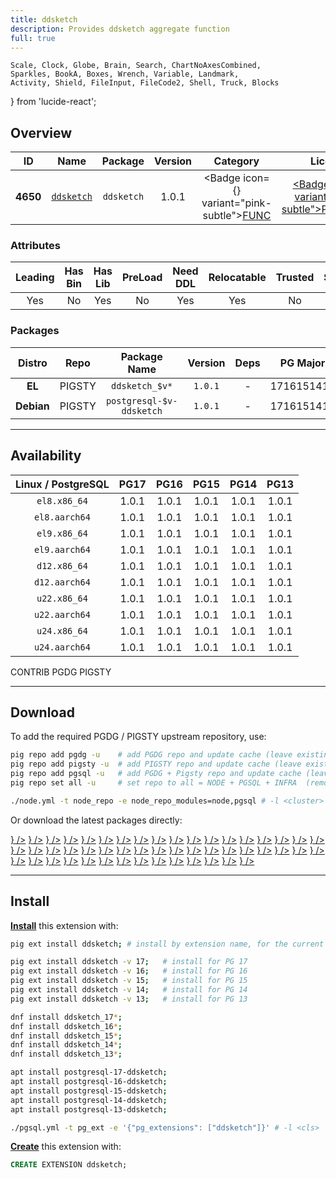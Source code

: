 ```yaml
---
title: ddsketch
description: Provides ddsketch aggregate function
full: true
---
```


    Scale, Clock, Globe, Brain, Search, ChartNoAxesCombined,
    Sparkles, BookA, Boxes, Wrench, Variable, Landmark,
    Activity, Shield, FileInput, FileCode2, Shell, Truck, Blocks
} from 'lucide-react';

## Overview

| <TooltipIconButton tooltip="Extension unique identifier" side="top">ID</TooltipIconButton> | <TooltipIconButton tooltip="Extension name" side="top">Name</TooltipIconButton> | <TooltipIconButton tooltip="Package name for installation" side="top">Package</TooltipIconButton> | <TooltipIconButton tooltip="Latest available extension version" side="top">Version</TooltipIconButton> | <TooltipIconButton tooltip="Extension category" side="top">Category</TooltipIconButton> | <TooltipIconButton tooltip="Open source license" side="top">License</TooltipIconButton> | <TooltipIconButton tooltip="Programming language" side="top">Lang</TooltipIconButton> |
|:--------:|:--------:|:----------:|:--------------:|:---------------------------------------:|:------------------------------------------------------:|:----:|
| **4650** | [`ddsketch`](https://github.com/tvondra/ddsketch) | `ddsketch` | 1.0.1 | <Badge icon={<Variable />} variant="pink-subtle"><a href="/ext/func" className="no-underline">FUNC</a></Badge> | <a href="/ext/list/license#postgresql" className="no-underline"><Badge icon={<Scale />} variant="blue-subtle">PostgreSQL</Badge></a> | <a href="/ext/list/lang#c"><Badge icon={<FileCode2 />} variant="blue-subtle">C</Badge></a> |

### Attributes

| <TooltipIconButton tooltip="The Primary Leading extension in the Package" side="top">Leading</TooltipIconButton> | <TooltipIconButton tooltip="Contains binary utils" side="top">Has Bin</TooltipIconButton> | <TooltipIconButton tooltip="Contains .so shared library files" side="top">Has Lib</TooltipIconButton> | <TooltipIconButton tooltip="Requires preloading via shared_preload_libraries" side="top">PreLoad</TooltipIconButton> | <TooltipIconButton tooltip="Requires CREATE EXTENSION DDL command" side="top">Need DDL</TooltipIconButton> | <TooltipIconButton tooltip="Can be installed in any schema" side="top">Relocatable</TooltipIconButton> | <TooltipIconButton tooltip="Can be created by non-superuser" side="top">Trusted</TooltipIconButton> | <TooltipIconButton tooltip="Schemas used by this extension" side="top">Schemas</TooltipIconButton> |
|:-------:|:-------:|:-------:|:-------:|:--------:|:-----------:|:-------:|:-------:|
| Yes | No | Yes | No | Yes | Yes | No | - |

### Packages

| <TooltipIconButton tooltip="Linux distribution family, EL or Debian" side="top">Distro</TooltipIconButton> | <TooltipIconButton tooltip="Package repository" side="top">Repo</TooltipIconButton> | <TooltipIconButton tooltip="The RPM/DEB Package Name Pattern (replace $v with real pg major)" side="top">Package Name</TooltipIconButton> | <TooltipIconButton tooltip="Latest package version" side="top">Version</TooltipIconButton> | <TooltipIconButton tooltip="RPM/DEB Package dependencies" side="top">Deps</TooltipIconButton> | <TooltipIconButton tooltip="Available in these PostgreSQL Major Versions" side="top">PG Major</TooltipIconButton> |
|:----------:|:--------:|:------------------------:|:-----------:|:------------:|:------------------:|
|   **EL**   | <Badge variant="amber-subtle"><span className="font-bold">PIGSTY</span></Badge> | `ddsketch_$v*` | `1.0.1` | - | <Badge variant="green-subtle">17</Badge><Badge variant="green-subtle">16</Badge><Badge variant="green-subtle">15</Badge><Badge variant="green-subtle">14</Badge><Badge variant="green-subtle">13</Badge> |
| **Debian** | <Badge variant="amber-subtle"><span className="font-bold">PIGSTY</span></Badge> | `postgresql-$v-ddsketch` | `1.0.1` | - | <Badge variant="green-subtle">17</Badge><Badge variant="green-subtle">16</Badge><Badge variant="green-subtle">15</Badge><Badge variant="green-subtle">14</Badge><Badge variant="green-subtle">13</Badge> |



------

## Availability

| <TooltipIconButton tooltip="Linux Distro Arch / PostgreSQL Major Version" side="top">Linux / PostgreSQL </TooltipIconButton> | **PG17** | **PG16** | **PG15** | **PG14** | **PG13** |
|:-----:|:-----:|:-----:|:-----:|:-----:|:-----:|
| `el8.x86_64` | <Badge variant="amber-subtle">1.0.1</Badge> | <Badge variant="amber-subtle">1.0.1</Badge> | <Badge variant="amber-subtle">1.0.1</Badge> | <Badge variant="amber-subtle">1.0.1</Badge> | <Badge variant="amber-subtle">1.0.1</Badge> |
| `el8.aarch64` | <Badge variant="amber-subtle">1.0.1</Badge> | <Badge variant="amber-subtle">1.0.1</Badge> | <Badge variant="amber-subtle">1.0.1</Badge> | <Badge variant="amber-subtle">1.0.1</Badge> | <Badge variant="amber-subtle">1.0.1</Badge> |
| `el9.x86_64` | <Badge variant="amber-subtle">1.0.1</Badge> | <Badge variant="amber-subtle">1.0.1</Badge> | <Badge variant="amber-subtle">1.0.1</Badge> | <Badge variant="amber-subtle">1.0.1</Badge> | <Badge variant="amber-subtle">1.0.1</Badge> |
| `el9.aarch64` | <Badge variant="amber-subtle">1.0.1</Badge> | <Badge variant="amber-subtle">1.0.1</Badge> | <Badge variant="amber-subtle">1.0.1</Badge> | <Badge variant="amber-subtle">1.0.1</Badge> | <Badge variant="amber-subtle">1.0.1</Badge> |
| `d12.x86_64` | <Badge variant="amber-subtle">1.0.1</Badge> | <Badge variant="amber-subtle">1.0.1</Badge> | <Badge variant="amber-subtle">1.0.1</Badge> | <Badge variant="amber-subtle">1.0.1</Badge> | <Badge variant="amber-subtle">1.0.1</Badge> |
| `d12.aarch64` | <Badge variant="amber-subtle">1.0.1</Badge> | <Badge variant="amber-subtle">1.0.1</Badge> | <Badge variant="amber-subtle">1.0.1</Badge> | <Badge variant="amber-subtle">1.0.1</Badge> | <Badge variant="amber-subtle">1.0.1</Badge> |
| `u22.x86_64` | <Badge variant="amber-subtle">1.0.1</Badge> | <Badge variant="amber-subtle">1.0.1</Badge> | <Badge variant="amber-subtle">1.0.1</Badge> | <Badge variant="amber-subtle">1.0.1</Badge> | <Badge variant="amber-subtle">1.0.1</Badge> |
| `u22.aarch64` | <Badge variant="amber-subtle">1.0.1</Badge> | <Badge variant="amber-subtle">1.0.1</Badge> | <Badge variant="amber-subtle">1.0.1</Badge> | <Badge variant="amber-subtle">1.0.1</Badge> | <Badge variant="amber-subtle">1.0.1</Badge> |
| `u24.x86_64` | <Badge variant="amber-subtle">1.0.1</Badge> | <Badge variant="amber-subtle">1.0.1</Badge> | <Badge variant="amber-subtle">1.0.1</Badge> | <Badge variant="amber-subtle">1.0.1</Badge> | <Badge variant="amber-subtle">1.0.1</Badge> |
| `u24.aarch64` | <Badge variant="amber-subtle">1.0.1</Badge> | <Badge variant="amber-subtle">1.0.1</Badge> | <Badge variant="amber-subtle">1.0.1</Badge> | <Badge variant="amber-subtle">1.0.1</Badge> | <Badge variant="amber-subtle">1.0.1</Badge> |

<Badge variant="green-subtle"><span className="font-black">CONTRIB</span></Badge> <Badge variant="blue-subtle"><span className="font-black">PGDG</span></Badge> <Badge variant="amber-subtle"><span className="font-black">PIGSTY</span></Badge>

------

## Download

To add the required PGDG / PIGSTY upstream repository, use:

```bash tab="pig"
pig repo add pgdg -u    # add PGDG repo and update cache (leave existing repos)
pig repo add pigsty -u  # add PIGSTY repo and update cache (leave existing repos)
pig repo add pgsql -u   # add PGDG + Pigsty repo and update cache (leave existing repos)
pig repo set all -u     # set repo to all = NODE + PGSQL + INFRA  (remove existing repos)
```
```bash tab="pigsty"
./node.yml -t node_repo -e node_repo_modules=node,pgsql # -l <cluster>
```

Or download the latest packages directly:

<Files>
    <Folder name="el8.x86_64">
        <a href="https://repo.pigsty.io/yum/pgsql/el8.x86_64/ddsketch_17-1.0.1-1PIGSTY.el8.x86_64.rpm"><File name="ddsketch_17-1.0.1-1PIGSTY.el8.x86_64.rpm" icon={<Package className="text-emerald-500" />} /></a>
        <a href="https://repo.pigsty.io/yum/pgsql/el8.x86_64/ddsketch_16-1.0.1-1PIGSTY.el8.x86_64.rpm"><File name="ddsketch_16-1.0.1-1PIGSTY.el8.x86_64.rpm" icon={<Package className="text-emerald-500" />} /></a>
        <a href="https://repo.pigsty.io/yum/pgsql/el8.x86_64/ddsketch_15-1.0.1-1PIGSTY.el8.x86_64.rpm"><File name="ddsketch_15-1.0.1-1PIGSTY.el8.x86_64.rpm" icon={<Package className="text-emerald-500" />} /></a>
        <a href="https://repo.pigsty.io/yum/pgsql/el8.x86_64/ddsketch_14-1.0.1-1PIGSTY.el8.x86_64.rpm"><File name="ddsketch_14-1.0.1-1PIGSTY.el8.x86_64.rpm" icon={<Package className="text-emerald-500" />} /></a>
        <a href="https://repo.pigsty.io/yum/pgsql/el8.x86_64/ddsketch_13-1.0.1-1PIGSTY.el8.x86_64.rpm"><File name="ddsketch_13-1.0.1-1PIGSTY.el8.x86_64.rpm" icon={<Package className="text-emerald-500" />} /></a>
    </Folder>
    <Folder name="el8.aarch64">
        <a href="https://repo.pigsty.io/yum/pgsql/el8.aarch64/ddsketch_17-1.0.1-1PIGSTY.el8.aarch64.rpm"><File name="ddsketch_17-1.0.1-1PIGSTY.el8.aarch64.rpm" icon={<Package className="text-orange-500" />} /></a>
        <a href="https://repo.pigsty.io/yum/pgsql/el8.aarch64/ddsketch_16-1.0.1-1PIGSTY.el8.aarch64.rpm"><File name="ddsketch_16-1.0.1-1PIGSTY.el8.aarch64.rpm" icon={<Package className="text-orange-500" />} /></a>
        <a href="https://repo.pigsty.io/yum/pgsql/el8.aarch64/ddsketch_15-1.0.1-1PIGSTY.el8.aarch64.rpm"><File name="ddsketch_15-1.0.1-1PIGSTY.el8.aarch64.rpm" icon={<Package className="text-orange-500" />} /></a>
        <a href="https://repo.pigsty.io/yum/pgsql/el8.aarch64/ddsketch_14-1.0.1-1PIGSTY.el8.aarch64.rpm"><File name="ddsketch_14-1.0.1-1PIGSTY.el8.aarch64.rpm" icon={<Package className="text-orange-500" />} /></a>
        <a href="https://repo.pigsty.io/yum/pgsql/el8.aarch64/ddsketch_13-1.0.1-1PIGSTY.el8.aarch64.rpm"><File name="ddsketch_13-1.0.1-1PIGSTY.el8.aarch64.rpm" icon={<Package className="text-orange-500" />} /></a>
    </Folder>
    <Folder name="el9.x86_64">
        <a href="https://repo.pigsty.io/yum/pgsql/el9.x86_64/ddsketch_17-1.0.1-1PIGSTY.el9.x86_64.rpm"><File name="ddsketch_17-1.0.1-1PIGSTY.el9.x86_64.rpm" icon={<Package className="text-emerald-500" />} /></a>
        <a href="https://repo.pigsty.io/yum/pgsql/el9.x86_64/ddsketch_16-1.0.1-1PIGSTY.el9.x86_64.rpm"><File name="ddsketch_16-1.0.1-1PIGSTY.el9.x86_64.rpm" icon={<Package className="text-emerald-500" />} /></a>
        <a href="https://repo.pigsty.io/yum/pgsql/el9.x86_64/ddsketch_15-1.0.1-1PIGSTY.el9.x86_64.rpm"><File name="ddsketch_15-1.0.1-1PIGSTY.el9.x86_64.rpm" icon={<Package className="text-emerald-500" />} /></a>
        <a href="https://repo.pigsty.io/yum/pgsql/el9.x86_64/ddsketch_14-1.0.1-1PIGSTY.el9.x86_64.rpm"><File name="ddsketch_14-1.0.1-1PIGSTY.el9.x86_64.rpm" icon={<Package className="text-emerald-500" />} /></a>
        <a href="https://repo.pigsty.io/yum/pgsql/el9.x86_64/ddsketch_13-1.0.1-1PIGSTY.el9.x86_64.rpm"><File name="ddsketch_13-1.0.1-1PIGSTY.el9.x86_64.rpm" icon={<Package className="text-emerald-500" />} /></a>
    </Folder>
    <Folder name="el9.aarch64">
        <a href="https://repo.pigsty.io/yum/pgsql/el9.aarch64/ddsketch_17-1.0.1-1PIGSTY.el9.aarch64.rpm"><File name="ddsketch_17-1.0.1-1PIGSTY.el9.aarch64.rpm" icon={<Package className="text-orange-500" />} /></a>
        <a href="https://repo.pigsty.io/yum/pgsql/el9.aarch64/ddsketch_16-1.0.1-1PIGSTY.el9.aarch64.rpm"><File name="ddsketch_16-1.0.1-1PIGSTY.el9.aarch64.rpm" icon={<Package className="text-orange-500" />} /></a>
        <a href="https://repo.pigsty.io/yum/pgsql/el9.aarch64/ddsketch_15-1.0.1-1PIGSTY.el9.aarch64.rpm"><File name="ddsketch_15-1.0.1-1PIGSTY.el9.aarch64.rpm" icon={<Package className="text-orange-500" />} /></a>
        <a href="https://repo.pigsty.io/yum/pgsql/el9.aarch64/ddsketch_14-1.0.1-1PIGSTY.el9.aarch64.rpm"><File name="ddsketch_14-1.0.1-1PIGSTY.el9.aarch64.rpm" icon={<Package className="text-orange-500" />} /></a>
        <a href="https://repo.pigsty.io/yum/pgsql/el9.aarch64/ddsketch_13-1.0.1-1PIGSTY.el9.aarch64.rpm"><File name="ddsketch_13-1.0.1-1PIGSTY.el9.aarch64.rpm" icon={<Package className="text-orange-500" />} /></a>
    </Folder>
    <Folder name="d12.x86_64">
        <a href="https://repo.pigsty.io/apt/pgsql/bookworm/pool/main/d/ddsketch/postgresql-17-ddsketch_1.0.1-1PIGSTY~bookworm_amd64.deb"><File name="postgresql-17-ddsketch_1.0.1-1PIGSTY~bookworm_amd64.deb" icon={<Box className="text-emerald-500" />} /></a>
        <a href="https://repo.pigsty.io/apt/pgsql/bookworm/pool/main/d/ddsketch/postgresql-16-ddsketch_1.0.1-1PIGSTY~bookworm_amd64.deb"><File name="postgresql-16-ddsketch_1.0.1-1PIGSTY~bookworm_amd64.deb" icon={<Box className="text-emerald-500" />} /></a>
        <a href="https://repo.pigsty.io/apt/pgsql/bookworm/pool/main/d/ddsketch/postgresql-15-ddsketch_1.0.1-1PIGSTY~bookworm_amd64.deb"><File name="postgresql-15-ddsketch_1.0.1-1PIGSTY~bookworm_amd64.deb" icon={<Box className="text-emerald-500" />} /></a>
        <a href="https://repo.pigsty.io/apt/pgsql/bookworm/pool/main/d/ddsketch/postgresql-14-ddsketch_1.0.1-1PIGSTY~bookworm_amd64.deb"><File name="postgresql-14-ddsketch_1.0.1-1PIGSTY~bookworm_amd64.deb" icon={<Box className="text-emerald-500" />} /></a>
        <a href="https://repo.pigsty.io/apt/pgsql/bookworm/pool/main/d/ddsketch/postgresql-13-ddsketch_1.0.1-1PIGSTY~bookworm_amd64.deb"><File name="postgresql-13-ddsketch_1.0.1-1PIGSTY~bookworm_amd64.deb" icon={<Box className="text-emerald-500" />} /></a>
    </Folder>
    <Folder name="d12.aarch64">
        <a href="https://repo.pigsty.io/apt/pgsql/bookworm/pool/main/d/ddsketch/postgresql-17-ddsketch_1.0.1-1PIGSTY~bookworm_arm64.deb"><File name="postgresql-17-ddsketch_1.0.1-1PIGSTY~bookworm_arm64.deb" icon={<Box className="text-orange-500" />} /></a>
        <a href="https://repo.pigsty.io/apt/pgsql/bookworm/pool/main/d/ddsketch/postgresql-16-ddsketch_1.0.1-1PIGSTY~bookworm_arm64.deb"><File name="postgresql-16-ddsketch_1.0.1-1PIGSTY~bookworm_arm64.deb" icon={<Box className="text-orange-500" />} /></a>
        <a href="https://repo.pigsty.io/apt/pgsql/bookworm/pool/main/d/ddsketch/postgresql-15-ddsketch_1.0.1-1PIGSTY~bookworm_arm64.deb"><File name="postgresql-15-ddsketch_1.0.1-1PIGSTY~bookworm_arm64.deb" icon={<Box className="text-orange-500" />} /></a>
        <a href="https://repo.pigsty.io/apt/pgsql/bookworm/pool/main/d/ddsketch/postgresql-14-ddsketch_1.0.1-1PIGSTY~bookworm_arm64.deb"><File name="postgresql-14-ddsketch_1.0.1-1PIGSTY~bookworm_arm64.deb" icon={<Box className="text-orange-500" />} /></a>
        <a href="https://repo.pigsty.io/apt/pgsql/bookworm/pool/main/d/ddsketch/postgresql-13-ddsketch_1.0.1-1PIGSTY~bookworm_arm64.deb"><File name="postgresql-13-ddsketch_1.0.1-1PIGSTY~bookworm_arm64.deb" icon={<Box className="text-orange-500" />} /></a>
    </Folder>
    <Folder name="u22.x86_64">
        <a href="https://repo.pigsty.io/apt/pgsql/jammy/pool/main/d/ddsketch/postgresql-17-ddsketch_1.0.1-1PIGSTY~jammy_amd64.deb"><File name="postgresql-17-ddsketch_1.0.1-1PIGSTY~jammy_amd64.deb" icon={<Box className="text-emerald-500" />} /></a>
        <a href="https://repo.pigsty.io/apt/pgsql/jammy/pool/main/d/ddsketch/postgresql-16-ddsketch_1.0.1-1PIGSTY~jammy_amd64.deb"><File name="postgresql-16-ddsketch_1.0.1-1PIGSTY~jammy_amd64.deb" icon={<Box className="text-emerald-500" />} /></a>
        <a href="https://repo.pigsty.io/apt/pgsql/jammy/pool/main/d/ddsketch/postgresql-15-ddsketch_1.0.1-1PIGSTY~jammy_amd64.deb"><File name="postgresql-15-ddsketch_1.0.1-1PIGSTY~jammy_amd64.deb" icon={<Box className="text-emerald-500" />} /></a>
        <a href="https://repo.pigsty.io/apt/pgsql/jammy/pool/main/d/ddsketch/postgresql-14-ddsketch_1.0.1-1PIGSTY~jammy_amd64.deb"><File name="postgresql-14-ddsketch_1.0.1-1PIGSTY~jammy_amd64.deb" icon={<Box className="text-emerald-500" />} /></a>
        <a href="https://repo.pigsty.io/apt/pgsql/jammy/pool/main/d/ddsketch/postgresql-13-ddsketch_1.0.1-1PIGSTY~jammy_amd64.deb"><File name="postgresql-13-ddsketch_1.0.1-1PIGSTY~jammy_amd64.deb" icon={<Box className="text-emerald-500" />} /></a>
    </Folder>
    <Folder name="u22.aarch64">
        <a href="https://repo.pigsty.io/apt/pgsql/jammy/pool/main/d/ddsketch/postgresql-17-ddsketch_1.0.1-1PIGSTY~jammy_arm64.deb"><File name="postgresql-17-ddsketch_1.0.1-1PIGSTY~jammy_arm64.deb" icon={<Box className="text-orange-500" />} /></a>
        <a href="https://repo.pigsty.io/apt/pgsql/jammy/pool/main/d/ddsketch/postgresql-16-ddsketch_1.0.1-1PIGSTY~jammy_arm64.deb"><File name="postgresql-16-ddsketch_1.0.1-1PIGSTY~jammy_arm64.deb" icon={<Box className="text-orange-500" />} /></a>
        <a href="https://repo.pigsty.io/apt/pgsql/jammy/pool/main/d/ddsketch/postgresql-15-ddsketch_1.0.1-1PIGSTY~jammy_arm64.deb"><File name="postgresql-15-ddsketch_1.0.1-1PIGSTY~jammy_arm64.deb" icon={<Box className="text-orange-500" />} /></a>
        <a href="https://repo.pigsty.io/apt/pgsql/jammy/pool/main/d/ddsketch/postgresql-14-ddsketch_1.0.1-1PIGSTY~jammy_arm64.deb"><File name="postgresql-14-ddsketch_1.0.1-1PIGSTY~jammy_arm64.deb" icon={<Box className="text-orange-500" />} /></a>
        <a href="https://repo.pigsty.io/apt/pgsql/jammy/pool/main/d/ddsketch/postgresql-13-ddsketch_1.0.1-1PIGSTY~jammy_arm64.deb"><File name="postgresql-13-ddsketch_1.0.1-1PIGSTY~jammy_arm64.deb" icon={<Box className="text-orange-500" />} /></a>
    </Folder>
    <Folder name="u24.x86_64">
        <a href="https://repo.pigsty.io/apt/pgsql/noble/pool/main/d/ddsketch/postgresql-17-ddsketch_1.0.1-1PIGSTY~noble_amd64.deb"><File name="postgresql-17-ddsketch_1.0.1-1PIGSTY~noble_amd64.deb" icon={<Box className="text-emerald-500" />} /></a>
        <a href="https://repo.pigsty.io/apt/pgsql/noble/pool/main/d/ddsketch/postgresql-16-ddsketch_1.0.1-1PIGSTY~noble_amd64.deb"><File name="postgresql-16-ddsketch_1.0.1-1PIGSTY~noble_amd64.deb" icon={<Box className="text-emerald-500" />} /></a>
        <a href="https://repo.pigsty.io/apt/pgsql/noble/pool/main/d/ddsketch/postgresql-15-ddsketch_1.0.1-1PIGSTY~noble_amd64.deb"><File name="postgresql-15-ddsketch_1.0.1-1PIGSTY~noble_amd64.deb" icon={<Box className="text-emerald-500" />} /></a>
        <a href="https://repo.pigsty.io/apt/pgsql/noble/pool/main/d/ddsketch/postgresql-14-ddsketch_1.0.1-1PIGSTY~noble_amd64.deb"><File name="postgresql-14-ddsketch_1.0.1-1PIGSTY~noble_amd64.deb" icon={<Box className="text-emerald-500" />} /></a>
        <a href="https://repo.pigsty.io/apt/pgsql/noble/pool/main/d/ddsketch/postgresql-13-ddsketch_1.0.1-1PIGSTY~noble_amd64.deb"><File name="postgresql-13-ddsketch_1.0.1-1PIGSTY~noble_amd64.deb" icon={<Box className="text-emerald-500" />} /></a>
    </Folder>
    <Folder name="u24.aarch64">
        <a href="https://repo.pigsty.io/apt/pgsql/noble/pool/main/d/ddsketch/postgresql-17-ddsketch_1.0.1-1PIGSTY~noble_arm64.deb"><File name="postgresql-17-ddsketch_1.0.1-1PIGSTY~noble_arm64.deb" icon={<Box className="text-orange-500" />} /></a>
        <a href="https://repo.pigsty.io/apt/pgsql/noble/pool/main/d/ddsketch/postgresql-16-ddsketch_1.0.1-1PIGSTY~noble_arm64.deb"><File name="postgresql-16-ddsketch_1.0.1-1PIGSTY~noble_arm64.deb" icon={<Box className="text-orange-500" />} /></a>
        <a href="https://repo.pigsty.io/apt/pgsql/noble/pool/main/d/ddsketch/postgresql-15-ddsketch_1.0.1-1PIGSTY~noble_arm64.deb"><File name="postgresql-15-ddsketch_1.0.1-1PIGSTY~noble_arm64.deb" icon={<Box className="text-orange-500" />} /></a>
        <a href="https://repo.pigsty.io/apt/pgsql/noble/pool/main/d/ddsketch/postgresql-14-ddsketch_1.0.1-1PIGSTY~noble_arm64.deb"><File name="postgresql-14-ddsketch_1.0.1-1PIGSTY~noble_arm64.deb" icon={<Box className="text-orange-500" />} /></a>
        <a href="https://repo.pigsty.io/apt/pgsql/noble/pool/main/d/ddsketch/postgresql-13-ddsketch_1.0.1-1PIGSTY~noble_arm64.deb"><File name="postgresql-13-ddsketch_1.0.1-1PIGSTY~noble_arm64.deb" icon={<Box className="text-orange-500" />} /></a>
    </Folder>
</Files>

------

## Install

[**Install**](/docs/pgsql/extension/install) this extension with:

```bash tab="pig"
pig ext install ddsketch; # install by extension name, for the current active PG version

pig ext install ddsketch -v 17;   # install for PG 17
pig ext install ddsketch -v 16;   # install for PG 16
pig ext install ddsketch -v 15;   # install for PG 15
pig ext install ddsketch -v 14;   # install for PG 14
pig ext install ddsketch -v 13;   # install for PG 13
```
```bash tab="yum" 
dnf install ddsketch_17*;
dnf install ddsketch_16*;
dnf install ddsketch_15*;
dnf install ddsketch_14*;
dnf install ddsketch_13*;
```
```bash tab="apt" 
apt install postgresql-17-ddsketch;
apt install postgresql-16-ddsketch;
apt install postgresql-15-ddsketch;
apt install postgresql-14-ddsketch;
apt install postgresql-13-ddsketch;
```
```bash tab="ansible"
./pgsql.yml -t pg_ext -e '{"pg_extensions": ["ddsketch"]}' # -l <cls>
```

[**Create**](/docs/pgsql/extension/create) this extension with:

```sql
CREATE EXTENSION ddsketch;
```


